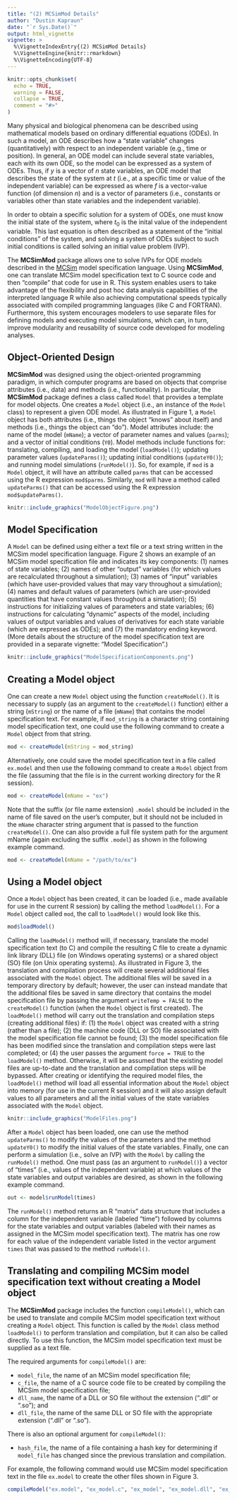 ```yaml
---
title: "(2) MCSimMod Details"
author: "Dustin Kapraun"
date: "`r Sys.Date()`"
output: html_vignette
vignette: >
  %\VignetteIndexEntry{(2) MCSimMod Details}
  %\VignetteEngine{knitr::rmarkdown}
  %\VignetteEncoding{UTF-8}
---
```


```r
knitr::opts_chunk$set(
  echo = TRUE,
  warning = FALSE,
  collapse = TRUE,
  comment = "#>"
)
```

Many physical and biological phenomena can be described using mathematical models based on ordinary differential equations (ODEs). In such a model, an ODE describes how a "state variable" changes (quantitatively) with respect to an independent variable (e.g., time or position). In general, an ODE model can include several state variables, each with its own ODE, so the model can be expressed as a system of ODEs. Thus, if $y$ is a vector of $n$ state variables,
an ODE model that describes the state of the system at $t$ (i.e., at a specific time or value of the independent variable) can be expressed as
\begin{equation}
  \frac{\textrm{d}}{\textrm{d}t}y(t) = f(y(t), \theta, t),
\end{equation}
where $f$ is a vector-value function (of dimension $n$) and \theta is a vector of parameters (i.e., constants or variables other than state variables and the independent variable).

In order to obtain a specific solution for a system of ODEs, one must know the initial state of the system,
\begin{equation}
  y_0 = y(t_0),
\end{equation}
where $t_0$ is the inital value of the independent variable. This last equation is often described as a statement of the "initial conditions" of the system, and solving a system of ODEs subject to such initial conditions is called solving an initial value problem (IVP).

The **MCSimMod** package allows one to solve IVPs for ODE models described in the [MCSim](https://www.gnu.org/software/mcsim/) model specification language. Using **MCSimMod**, one can translate MCSim model specification text to C source code and then "compile" that code for use in R. This system enables users to take advantage of the flexibility and post hoc data analysis capabilities of the interpreted language R while also achieving computational speeds typically associated with compiled programming languages (like C and FORTRAN). Furthermore, this system encourages modelers to use separate files for defining models and executing model simulations, which can, in turn, improve modularity and reusability of source code developed for modeling analyses.

## Object-Oriented Design

**MCSimMod** was designed using the object-oriented programming paradigm, in which computer programs are based on objects that comprise attributes (i.e., data) and methods (i.e., functionality). In particular, the **MCSimMod** package defines a class called `Model` that provides a template for model objects. One creates a `Model` object (i.e., an instance of the `Model` class) to represent a given ODE model. As illustrated in Figure 1, a `Model` object has both attributes (i.e., things the object "knows" about itself) and methods (i.e., things the object can "do"). Model attributes include: the name of the model (`mName`); a vector of parameter names and values (`parms`); and a vector of initial conditions (`Y0`). Model methods include functions for: translating, compiling, and loading the model (`loadModel()`); updating parameter values (`updateParms()`); updating initial conditions (`updateY0()`); and running model simulations (`runModel()`). So, for example, if `mod` is a `Model` object, it will have an attribute called `parms` that can be accessed using the R expression `mod$parms`. Similarly, `mod` will have a method called `updateParms()` that can be accessed using the R expression `mod$updateParms()`.

```r
knitr::include_graphics("ModelObjectFigure.png")
```

## Model Specification

A `Model` can be defined using either a text file or a text string written in the MCSim model specification language. Figure 2 shows an example of an MCSim model specification file and indicates its key components: (1) names of state variables; (2) names of other "output" variables (for which values are recalculated throughout a simulation); (3) names of "input" variables (which have user-provided values that may vary throughout a simulation); (4) names and default values of parameters (which are user-provided quantities that have constant values throughout a simulation); (5) instructions for initializing values of parameters and state variables; (6) instructions for calculating "dynamic" aspects of the model, including values of output variables and values of derivatives for each state variable (which are expressed as ODEs); and (7) the mandatory ending keyword. (More details about the structure of the model specification text are provided in a separate vignette: "Model Specification".)

```r
knitr::include_graphics("ModelSpecificationComponents.png")
```

## Creating a Model object

One can create a new `Model` object using the function `createModel()`. It is necessary to supply (as an argument to the `createModel()` function) either a string (`mString`) or the name of a file (`mName`) that contains the model specification text. For example, if `mod_string` is a character string containing model specification text, one could use the following command to create a `Model` object from that string.

```r
mod <- createModel(mString = mod_string)
```

Alternatively, one could save the model specification text in a file called `ex.model` and then use the following command to create a `Model` object from the file (assuming that the file is in the current working directory for the R session).

```r
mod <- createModel(mName = "ex")
```

Note that the suffix (or file name extension) `.model` should be included in the name of file saved on the user's computer, but it should not be included in the `mName` character string argument that is passed to the function `createModel()`. One can also provide a full file system path for the argument mName (again excluding the suffix `.model`) as shown in the following example command.

```r
mod <- createModel(mName = "/path/to/ex")
```

## Using a Model object

Once a `Model` object has been created, it can be loaded (i.e., made available for use in the current R session) by calling the method `loadModel()`. For a `Model` object called `mod`, the call to `loadModel()` would look like this.

```r
mod$loadModel()
```

Calling the `loadModel()` method will, if necessary, translate the model specification text (to C) and compile the resulting C file to create a dynamic link library (DLL) file (on Windows operating systems) or a shared object (SO) file (on Unix operating systems). As illustrated in Figure 3, the translation and compilation process will create several additional files associated with the `Model` object. The additional files will be saved in a temporary directory by default; however, the user can instead mandate that the additional files be saved in same directory that contains the model specification file by passing the argument `writeTemp = FALSE` to the `createModel()` function (when the `Model` object is first created). The `loadModel()` method will carry out the translation and compilation steps (creating additional files) if: (1) the `Model` object was created with a string (rather than a file); (2) the machine code (DLL or SO) file associated with the model specification file cannot be found; (3) the model specification file has been modified since the translation and compilation steps were last completed; or (4) the user passes the argument `force = TRUE` to the `loadModel()` method. Otherwise, it will be assumed that the existing model files are up-to-date and the translation and compilation steps will be bypassed. After creating or identifying the required model files, the `loadModel()` method will load all essential information about the `Model` object into memory (for use in the current R session) and it will also assign default values to all parameters and all the initial values of the state variables associated with the `Model` object.

```r
knitr::include_graphics("ModelFiles.png")
```

After a `Model` object has been loaded, one can use the method `updateParms()` to modify the values of the parameters and the method `updateY0()` to modify the initial values of the state variables. Finally, one can perform a simulation (i.e., solve an IVP) with the `Model` by calling the `runModel()` method. One must pass (as an argument to `runModel()`) a vector of "times" (i.e., values of the independent variable) at which values of the state variables and output variables are desired, as shown in the following example command.

```r
out <- model$runModel(times)
```

The `runModel()` method returns an R "matrix" data structure that includes a column for the independent variable (labeled "time") followed by columns for the state variables and output variables (labeled with their names as assigned in the MCSim model specification text). The matrix has one row for each value of the independent variable listed in the vector argument `times` that was passed to the method `runModel()`.

## Translating and compiling MCSim model specification text without creating a Model object

The **MCSimMod** package includes the function `compileModel()`, which can be used to translate and compile MCSim model specification text without creating a `Model` object. This function is called by the `Model` class method `loadModel()` to perform translation and compilation, but it can also be called directly. To use this function, the MCSim model specification text must be supplied as a text file.

The required arguments for `compileModel()` are:

* `model_file`, the name of an MCSim model specification file;
* `c_file`, the name of a C source code file to be created by compiling the MCSim model specification file;
* `dll_name`, the name of a DLL or SO file without the extension (".dll" or ".so"); and
* `dll_file`, the name of the same DLL or SO file with the appropriate extension (".dll" or ".so").

There is also an optional argument for `compileModel()`:

* `hash_file`, the name of a file containing a hash key for determining if `model_file` has changed since the previous translation and compilation.

For example, the following command would use MCSim model specification text in the file `ex.model` to create the other files shown in Figure 3.
```r
compileModel("ex.model", "ex_model.c", "ex_model", "ex_model.dll", "ex_model.md5")
```
